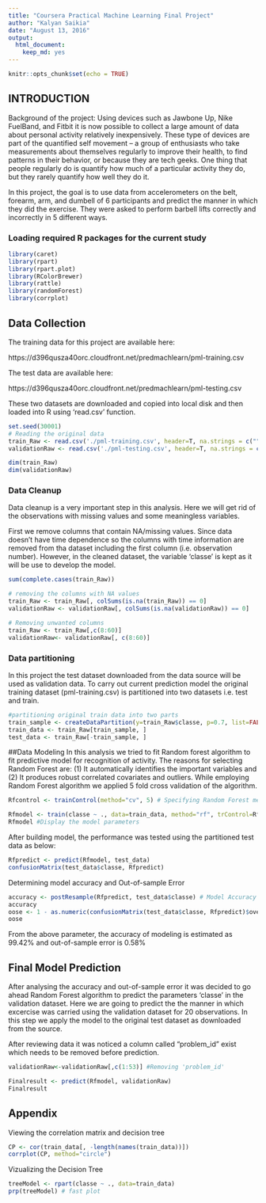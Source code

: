 ---
title: "Coursera Practical Machine Learning Final Project"
author: "Kalyan Saikia"
date: "August 13, 2016"
output: 
  html_document: 
    keep_md: yes
---

```{r setup, include=FALSE}
knitr::opts_chunk$set(echo = TRUE)
```

## INTRODUCTION 

Background of the project:
Using devices such as Jawbone Up, Nike FuelBand, and Fitbit it is now possible to collect a large amount of data about personal activity relatively inexpensively. These type of devices are part of the quantified self movement – a group of enthusiasts who take measurements about themselves regularly to improve their health, to find patterns in their behavior, or because they are tech geeks. One thing that people regularly do is quantify how much of a particular activity they do, but they rarely quantify how well they do it. 

In this project, the goal is to use data from accelerometers on the belt, forearm, arm, and dumbell of 6 participants and predict the manner in which they did the exercise. They were asked to perform barbell lifts correctly and incorrectly in 5 different ways. 

### Loading required R packages for the current study

```{r}
library(caret)
library(rpart)
library(rpart.plot)
library(RColorBrewer)
library(rattle)
library(randomForest)
library(corrplot)
```

## Data Collection

The training data for this project are available here:

https://d396qusza40orc.cloudfront.net/predmachlearn/pml-training.csv

The test data are available here:

https://d396qusza40orc.cloudfront.net/predmachlearn/pml-testing.csv

These two datasets are downloaded and copied into local disk and then loaded into R using 'read.csv' function.

```{r}
set.seed(30001)
# Reading the original data
train_Raw <- read.csv('./pml-training.csv', header=T, na.strings = c("", "NA"))
validationRaw <- read.csv('./pml-testing.csv', header=T, na.strings = c("", "NA"))

dim(train_Raw)
dim(validationRaw)
```

### Data Cleanup
Data cleanup is a very important step in this analysis. 
Here we will get rid of the observations with missing values and some meaningless variables. 

First we remove columns that contain NA/missing values.
Since data doesn't have time dependence so the columns with time information are removed from tha dataset including the first column (i.e. observation number). However, in the cleaned dataset, the variable 'classe' is kept as it will be use to develop the model.
```{r}
sum(complete.cases(train_Raw))

# removing the columns with NA values
train_Raw <- train_Raw[, colSums(is.na(train_Raw)) == 0] 
validationRaw <- validationRaw[, colSums(is.na(validationRaw)) == 0] 

# Removing unwanted columns
train_Raw <- train_Raw[,c(8:60)] 
validationRaw<- validationRaw[, c(8:60)] 

```

### Data partitioning

In this project the test dataset downloaded from the data source will be used as validation data. 
To carry out current prediction model the original training dataset (pml-training.csv) is partitioned into two datasets i.e. test and train.
```{r}
#partitioning original train data into two parts
train_sample <- createDataPartition(y=train_Raw$classe, p=0.7, list=FALSE)
train_data <- train_Raw[train_sample, ]
test_data <- train_Raw[-train_sample, ]
```

##Data Modeling
In this analysis we tried to fit Random forest algorithm to fit predictive model for recognition of activity. The reasons for selecting Random Forest are: (1) It automatically identifies the important variables and (2) It produces robust correlated covariates and outliers. 
While employing Random Forest algorithm we applied 5 fold cross validation of the algorithm.

```{r}
Rfcontrol <- trainControl(method="cv", 5) # Specifying Random Forest method

Rfmodel <- train(classe ~ ., data=train_data, method="rf", trControl=Rfcontrol, ntree=250)
Rfmodel #Display the model parameters
```

After building model, the performance was tested using the partitioned test data as below:

```{r}
Rfpredict <- predict(Rfmodel, test_data)
confusionMatrix(test_data$classe, Rfpredict)
```

Determining model accuracy and Out-of-sample Error 

```{r}
accuracy <- postResample(Rfpredict, test_data$classe) # Model Accuracy
accuracy
oose <- 1 - as.numeric(confusionMatrix(test_data$classe, Rfpredict)$overall[1]) # Out-of-sample error estimation
oose
```

From the above parameter, the accuracy of modeling is estimated as 99.42% and out-of-sample error is 0.58%

## Final Model Prediction
After analysing the accuracy and out-of-sample error it was decided to go ahead Random Forest algorithm to predict the parameters 'classe' in the validation dataset. Here we are going to predict the the manner in which excercise was carried using the validation dataset for 20 observations. In this step we apply the model to the original test dataset as downloaded from the source.

After reviewing data it was noticed a column called "problem_id" exist which needs to be removed before prediction.
```{r}
validationRaw<-validationRaw[,c(1:53)] #Removing 'problem_id'

Finalresult <- predict(Rfmodel, validationRaw)
Finalresult
```

## Appendix
Viewing the correlation matrix and decision tree

```{r}
CP <- cor(train_data[, -length(names(train_data))])
corrplot(CP, method="circle")


```



Vizualizing the Decision Tree

```{r}
treeModel <- rpart(classe ~ ., data=train_data)
prp(treeModel) # fast plot
```

